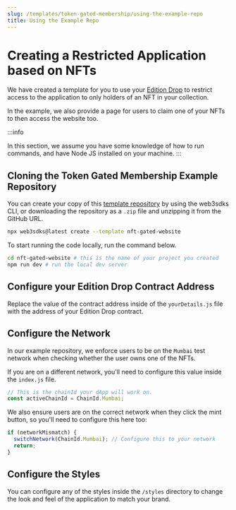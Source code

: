 ```yaml
---
slug: /templates/token-gated-membership/using-the-example-repo
title: Using the Example Repo
---
```


# Creating a Restricted Application based on NFTs

We have created a template for you to use your [Edition Drop](/pre-built-contracts/edition-drop) to restrict access to
the application to only holders of an NFT in your collection.

In the example, we also provide a page for users to claim one of your NFTs to then access the website too.

:::info

In this section, we assume you have some knowledge of how to run commands,
and have Node JS installed on your machine.
:::

## Cloning the Token Gated Membership Example Repository

You can create your copy of this [template repository](https://github.com/web3sdks-template/nft-gated-website)
by using the web3sdks CLI, or downloading the repository as a `.zip` file and unzipping it from the GitHub URL.

```bash
npx web3sdks@latest create --template nft-gated-website
```

To start running the code locally, run the command below.

```bash npm2yarn
cd nft-gated-website # this is the name of your project you created
npm run dev # run the local dev server
```

## Configure your Edition Drop Contract Address

Replace the value of the contract address inside of the `yourDetails.js` file with the address of your Edition Drop contract.

## Configure the Network

In our example repository, we enforce users to be on the `Mumbai` test network when checking whether the user owns one of the NFTs.

If you are on a different network, you'll need to configure this value inside the `index.js` file.

```jsx
// This is the chainId your dApp will work on.
const activeChainId = ChainId.Mumbai;
```

We also ensure users are on the correct network when they click the mint button, so you'll need to configure this here too:

```jsx
if (networkMismatch) {
  switchNetwork(ChainId.Mumbai); // Configure this to your network
  return;
}
```

## Configure the Styles

You can configure any of the styles inside the `/styles` directory to change the look and feel of the
application to match your brand.
